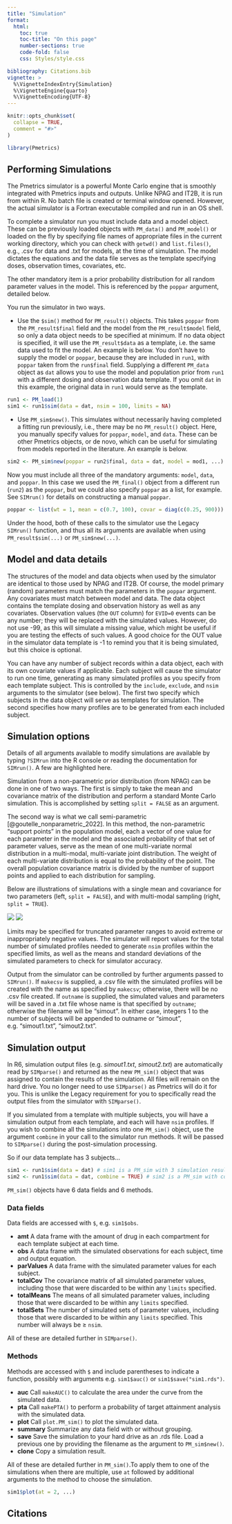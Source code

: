 ```yaml
---
title: "Simulation"
format:
  html:
    toc: true
    toc-title: "On this page"
    number-sections: true
    code-fold: false
    css: Styles/style.css

bibliography: Citations.bib
vignette: >
  %\VignetteIndexEntry{Simulation}
  %\VignetteEngine{quarto}
  %\VignetteEncoding{UTF-8}
---
```


```r
knitr::opts_chunk$set(
  collapse = TRUE,
  comment = "#>"
)
```

```r
library(Pmetrics)
```

## Performing Simulations

The Pmetrics simulator is a powerful Monte Carlo engine that is smoothly integrated with Pmetrics inputs and 
outputs. Unlike NPAG and IT2B, it is run from within R. No batch file is created or terminal window opened. 
However, the actual simulator is a Fortran executable compiled and run in an OS shell.

To complete a simulator run you must include data and a model object. These can be previously loaded objects with `PM_data()` and `PM_model()` or loaded on the fly by specifying file names of appropriate files in the current working directory, which you can check with `getwd()` and `list.files()`, e.g., .csv for data and .txt for models, at the time of simulation. The model dictates the equations and the data file serves as the template specifying doses, observation times, covariates, etc.

The other mandatory item is a prior probability distribution for all random parameter values in the model. This is referenced by the `poppar` argument, detailed below.

You run the simulator in two ways.

* Use the `$sim()` method for `PM_result()` objects. This takes `poppar` from the `PM_result$final` field and the model from the `PM_result$model` field, so only a data object needs to be specified at minimum. If no data object is specified, it will use the `PM_result$data` as a template, i.e. the same data used to fit the model. An example is below. You don't have to supply the model or `poppar`, because they are included in `run1`, with `poppar` taken from the `run$final` field. Supplying a different `PM_data` object as `dat` allows you to use the model and population prior from `run1` with a different dosing and observation data template. If you omit `dat` in this example, the original data in `run1` would serve as the template.
```r
run1 <- PM_load(1)
sim1 <- run1$sim(data = dat, nsim = 100, limits = NA)
```
* Use `PM_sim$new()`. This simulates without necessarily having completed a fitting run previously, i.e., there may be no `PM_result()` object. Here, you manually specify values for `poppar`, `model`, and `data`. These can be other Pmetrics objects, or de novo, which can be useful for simulating from models reported in the literature. An example is below. 
```r
sim2 <- PM_sim$new(poppar = run2$final, data = dat, model = mod1, ...)
```
Now you must include all three of the mandatory arguments: `model`, `data`, and `poppar`. In this case we used the `PM_final()` object from a different run (`run2`) as the `poppar`, but we could also specify `poppar` as a list, for example. See `SIMrun()` for details on constructing a manual `poppar`.
```r
poppar <- list(wt = 1, mean = c(0.7, 100), covar = diag(c(0.25, 900)))
```

Under the hood, both of these calls to the simulator use the <span class="legacy">Legacy</span> `SIMrun()` function, and thus all its arguments are available when using `PM_result$sim(...)` or `PM_sim$new(...)`.

## Model and data details

The structures of the model and data objects when used by the simulator are identical to those used by NPAG and IT2B. Of course, the model primary (random) parameters must match the parameters in the `poppar` argument. Any covariates must match between model and data. The data object contains the template dosing 
and observation history as well as any covariates. Observation values (the `OUT` column) for `EVID=0` events can be 
any number; they will be replaced with the simulated values. However, do not use -99, as this will simulate a 
missing value, which might be useful if you are testing the effects of such values. A good choice for the OUT value 
in the simulator data template is -1 to remind you that it is being simulated, but this choice is optional.

You can have any number of subject records within a data object, each with its own covariate values if applicable. Each 
subject will cause the simulator to run one time, generating as many simulated profiles as you specify from each 
template subject. This is controlled by the `include`, `exclude`, and `nsim` arguments to the simulator (see below). The 
first two specify which subjects in the data object will serve as templates for simulation. The second specifies how 
many profiles are to be generated from each included subject.

## Simulation options

Details of all arguments available to modify simulations are available by typing `?SIMrun` into the R console or reading the documentation for `SIMrun()`. A few are highlighted here.

Simulation from a non-parametric prior distribution (from NPAG) can be
done in one of two ways. The first is simply to take the mean and covariance 
matrix of the distribution and perform a
standard Monte Carlo simulation. This is accomplished by setting `split = FALSE` as an argument. 

The second way is what we call semi-parametric [@goutelle_nonparametric_2022]. In this method, the non-parametric "support points" in the population model, each a
vector of one value for each parameter in the model and the associated
probability of that set of parameter values, serve as the mean of one
multi-variate normal distribution in a multi-modal, multi-variate joint
distribution. The weight of each multi-variate distribution is equal to
the probability of the point. The overall population covariance matrix
is divided by the number of support points and applied to each
distribution for sampling.

Below are illustrations of simulations with a single mean and covariance for two parameters (left, `split = FALSE`), and with multi-modal sampling (right, `split = TRUE`).


![](Images/unibv40.png) 
![](Images/multi-bv40.png)

Limits may be specified for truncated parameter ranges to avoid extreme
or inappropriately negative values. The simulator will report values for the total number of simulated
profiles needed to generate `nsim` profiles within the specified limits,
as well as the means and standard deviations of the simulated parameters
to check for simulator accuracy.

Output from the simulator can be controlled by further arguments passed to `SIMrun()`. If `makecsv` is supplied, a .csv file with the simulated
profiles will be created with the name as specified by `makecsv`;
otherwise, there will be no .csv file created. If `outname` is supplied,
the simulated values and parameters will be saved in a .txt file whose
name is that specified by `outname`; otherwise the filename will be
"simout". In either case, integers 1 to the number of subjects will be appended to outname
or "simout", e.g. "simout1.txt", "simout2.txt".

## Simulation output

In <span class="r6">R6</span>, simulation output files (e.g. *simout1.txt*, *simout2.txt*) are automatically read by `SIMparse()` and returned as the new `PM_sim()` object that was assigned to contain the results of the simulation. All files will remain on the hard drive. You no longer need to use `SIMparse()` as Pmetrics will do it for you. This is unlike the <span class="legacy">Legacy</span> requirement for you to specifically read the output files from the simulator with `SIMparse()`. 

If you simulated from a template with multiple subjects, you will have a simulation output from each template, and each will have `nsim` profiles. If you wish to combine all the simulations into one `PM_sim()` object, use the argument `combine` in your call to the simulator run methods. It will be passed to `SIMparse()` during the post-simulation processing.

So if our data template has 3 subjects...
``` r
sim1 <- run1$sim(data = dat) # sim1 is a PM_sim with 3 simulation results
sim2 <- run1$sim(data = dat, combine = TRUE) # sim2 is a PM_sim with combined results
```

`PM_sim()` objects have 6 data fields and 6 methods.

### Data fields

Data fields are accessed with `$`, e.g. `sim1$obs`.

* **amt** A data frame with the amount of drug in each compartment for each template subject at each time.
* **obs** A data frame with the simulated observations for each subject, time and output equation.
* **parValues** A data frame with the simulated parameter values for each subject.
* **totalCov** The covariance matrix of all simulated parameter values, including those that were discarded to be within any `limits` specified.
* **totalMeans** The means of all simulated parameter values, including those that were discarded to be within any `limits` specified.
* **totalSets** The number of simulated sets of parameter values, including those that were discarded to be within any `limits` specified. This number will always be ≥ `nsim`.

All of these are detailed further in `SIMparse()`.

### Methods

Methods are accessed with `$` and include parentheses to indicate a function, possibly with arguments e.g. `sim1$auc()` or `sim1$save("sim1.rds")`.

* **auc** Call `makeAUC()` to calculate the area under the curve from the simulated data.
* **pta** Call `makePTA()` to perform a probability of target attainment analysis with the simulated data.
* **plot** Call `plot.PM_sim()` to plot the simulated data.
* **summary** Summarize any data field with or without grouping.
* **save** Save the simulation to your hard drive as an .rds file. Load a previous one by providing the filename as the argument to `PM_sim$new()`.
* **clone** Copy a simulation result.

All of these are detailed further in `PM_sim()`.To apply them to one of the  simulations when there are multiple, use `at` followed by additional arguments to the method to choose the simulation.

```r
sim1$plot(at = 2, ...)
```


## Citations


